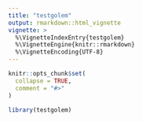```yaml
---
title: "testgolem"
output: rmarkdown::html_vignette
vignette: >
  %\VignetteIndexEntry{testgolem}
  %\VignetteEngine{knitr::rmarkdown}
  %\VignetteEncoding{UTF-8}
---
```


```r
knitr::opts_chunk$set(
  collapse = TRUE,
  comment = "#>"
)
```

```r
library(testgolem)
```
